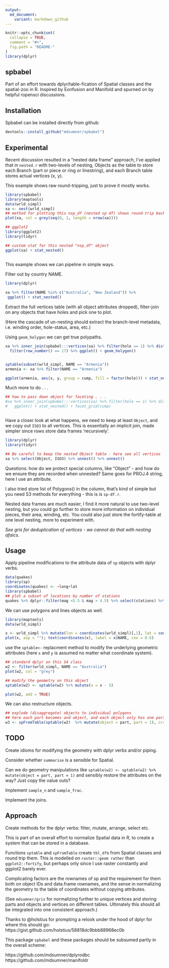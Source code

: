 ```yaml
---
output:
  md_document:
    variant: markdown_github
---
```


<!-- README.md is generated from README.Rmd. Please edit that file -->

```r
knitr::opts_chunk$set(
  collapse = TRUE,
  comment = "#>",
  fig.path = "README-"
)
library(dplyr)
```

## spbabel

Part of an effort towards dplyr/table-fication of Spatial classes and the spatial-zoo in R. Inspired by Eonfusion and Manifold and spurned on by helpful ropensci discussions. 

## Installation

Spbabel can be installed directly from github: 

```r
devtools::install_github("mdsumner/spbabel")
```

## Experimental

Recent discussion resulted in a "nested data frame" approach, I've applied that in `nested.r` with two-levels of nesting, Objects as the table to store each Branch (part or piece or ring or linestring), and each Branch table stores actual vertices (x, y). 

This example shows raw round-tripping, just to prove it mostly works. 

```r
library(spbabel)
library(maptools)
data(wrld_simpl)
xa <- nest(wrld_simpl)
## method for plotting this nsp_df (nested sp df) shows round-trip back to Spatial
plot(xa, col = grey(seq(0, 1, length = nrow(xa))))

## ggplot2
library(ggplot2)
library(tidyr)

## custom stat for this nested "nsp_df" object
ggplot(xa) + stat_nested()
 
```

This example shows we can pipeline in simple ways. 

Filter out by country NAME. 

```r
library(dplyr)

xa %>% filter(NAME %in% c("Australia", "New Zealand")) %>% 
 ggplot() + stat_nested()

```

Extract the full vertices table (with all object attributes dropped), filter-join on any objects that have holes and pick one to plot. 

(Here the cascade of un-nesting should extract the branch-level metadata, i.e. winding order, hole-status, area, etc.)

Using `geom_holygon` we can get true polypaths. 

```r
xa %>% inner_join(spbabel:::vertices(xa) %>% filter(hole == 1) %>% distinct(object)  %>% select(object)) %>%  
  filter(row_number() == 17) %>% ggplot() + geom_holygon() 


sptable(subset(wrld_simpl, NAME == "Armenia"))
armenia <- xa %>% filter(NAME == "Armenia") 

ggplot(armenia, aes(x, y, group = cump, fill = factor(hole))) + stat_nested()
```


Much more to do . . . 


```r
## how to pass down object for faceting . . .
#xa %>% inner_join(spbabel:::vertices(xa) %>% filter(hole == 1) %>% distinct(object)  %>% select(object)) %>%  
#   ggplot() + stat_nested() + facet_grid(cump)



```



Have a closer look at what happens, we need to keep at least `Object`, and we copy out `ISO3` to all vertices. This is essentially an implicit join, made simpler since rows store data frames 'recursively'. 

```r
library(dplyr)
library(tidyr)

## Be careful to keep the nested Object table - here see all vertices
xa %>% select(Object, ISO3) %>% unnest() %>% unnest()

```

Questions: how do we protect special columns, like "Object" - and how do we ensure they are recorded when unnested? Same goes for PROJ.4 string, here I use an attribute. 

I also tried store list of Polygons() in the column, that's kind of simple but you need S3 methods for everything - this is is `sp-df.r`. 

Nested data frames are much easier, I find it more natural to use two-level nesting, but you could go further to store more information on individual pieces, their area, winding, etc. You could also just store the fortify-table at one level nesting, more to experiment with. 

*See gris for deduplication of vertices - we cannot do that with nesting afaics.*


## Usage

Apply pipeline modifications to the attribute data of `sp` objects with dplyr verbs. 

```r
data(quakes)
library(sp)
coordinates(quakes) <- ~long+lat
library(spbabel)
## plot a subset of locations by number of stations
quakes %>% dplyr::filter(mag <5.5 & mag > 4.5) %>% select(stations) %>% spplot

```

We can use polygons and lines objects as well. 

```r
library(maptools)
data(wrld_simpl)

x <- wrld_simpl %>% mutate(lon = coordinates(wrld_simpl)[,1], lat = coordinates(wrld_simpl)[,2]) %>% filter(lat < -20, lon > 60) %>% select(NAME)
plot(x, asp = ""); text(coordinates(x), label = x$NAME, cex = 0.6)
```

use the `sptable<-` replacment method to modify the underlying geometric attributes (here `x` and `y` is assumed no matter what coordinate system). 

```r
## standard dplyr on this S4 class
w2 <- filter(wrld_simpl, NAME == "Australia")
plot(w2, col = "grey")

## modify the geometry on this object
sptable(w2) <- sptable(w2) %>% mutate(x = x - 5)

plot(w2, add = TRUE)
```

We can also restructure objects. 

```r
## explode (disaggregate) objects to individual polygons
## here each part becomes and object, and each object only has one part
w3 <- spFromTable(sptable(w2)  %>% mutate(object = part, part = 1), crs = proj4string(w2))
```



## TODO

Create idioms for modifying the geometry with dplyr verbs and/or piping. 

Consider whether `summarise` is a sensible for Spatial. 

Can we do geometry manipulations like `sptable(w2) <- sptable(w2) %>% mutate(object = part, part = 1)` and sensibly restore the attributes on the way? Just copy the value outs?


Implement `sample_n` and `sample_frac`. 

Implement the joins. 


## Approach

Create methods for the dplyr verbs: filter, mutate, arrange, select etc. 

This is part of an overall effort to normalize Spatial data in R, to create a system that can be stored in a database. 

Functions `sptable` and `spFromTable` create `tbl_df`s from Spatial classes and round trip them. This is modelled on `raster::geom rather` than `ggplot2::fortify`, but perhaps only since I use raster constantly and ggplot2 barely ever. 

Complicating factors are the rownames of sp and the requirement for them both on object IDs and data.frame rownames, and the sense in normalizing the geometry to the table of coordinates without copying attributes. 

(See `mdsumner/gris` for normalizing further to unique vertices and storing parts and objects and vertices on different tables. Ultimately this should all be integrated into one consistent approach.)



Thanks to @holstius for prompting a relook under the hood of dplyr for where this should go: https://gist.github.com/holstius/58818dc9bbb88968ec0b

This package `spbabel` and these packages should be subsumed partly in the overall scheme: 

https://github.com/mdsumner/dplyrodbc
https://github.com/mdsumner/manifoldr

